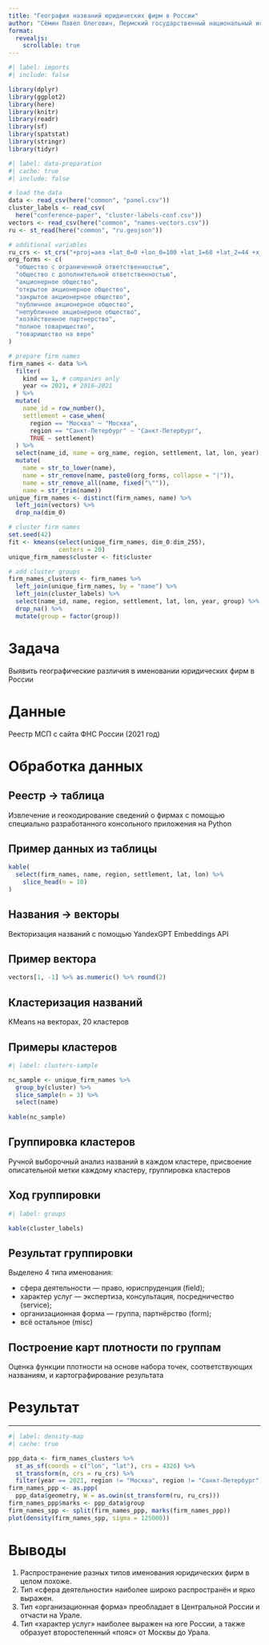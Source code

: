 ```yaml
---
title: "География названий юридических фирм в России"
author: "Сёмин Павел Олегович, Пермский государственный национальный исследовательский университет"
format: 
  revealjs:
    scrollable: true
---
```


```r
#| label: imports
#| include: false

library(dplyr)
library(ggplot2)
library(here)
library(knitr)
library(readr)
library(sf)
library(spatstat)
library(stringr)
library(tidyr)
```

```r
#| label: data-preparation
#| cache: true
#| include: false

# load the data
data <- read_csv(here("common", "panel.csv"))
cluster_labels <- read_csv(
  here("conference-paper", "cluster-labels-conf.csv"))
vectors <- read_csv(here("common", "names-vectors.csv"))
ru <- st_read(here("common", "ru.geojson"))

# additional variables
ru_crs <- st_crs("+proj=aea +lat_0=0 +lon_0=100 +lat_1=68 +lat_2=44 +x_0=0 +y_0=0 +ellps=krass +towgs84=28,-130,-95,0,0,0,0 +units=m +no_defs")
org_forms <- c(
  "общество с ограниченной ответственностью",
  "общество с дополнительной ответственностью",
  "акционерное общество",
  "открытое акционерное общество",
  "закрытое акционерное общество",
  "публичное акционерное общество",
  "непубличное акционерное общество",
  "хозяйственное партнерство",
  "полное товарищество",
  "товарищество на вере"
)

# prepare firm names
firm_names <- data %>% 
  filter(
    kind == 1, # companies only
    year <= 2021, # 2016–2021
  ) %>% 
  mutate(
    name_id = row_number(),
    settlement = case_when(
      region == "Москва" ~ "Москва",
      region == "Санкт-Петербург" ~ "Санкт-Петербург",
      TRUE ~ settlement)
  ) %>% 
  select(name_id, name = org_name, region, settlement, lat, lon, year) %>% 
  mutate(
    name = str_to_lower(name),
    name = str_remove(name, paste0(org_forms, collapse = "|")),
    name = str_remove_all(name, fixed("\"")),
    name = str_trim(name))
unique_firm_names <- distinct(firm_names, name) %>% 
  left_join(vectors) %>% 
  drop_na(dim_0)

# cluster firm names
set.seed(42)
fit <- kmeans(select(unique_firm_names, dim_0:dim_255), 
              centers = 20)
unique_firm_names$cluster <- fit$cluster

# add cluster groups
firm_names_clusters <- firm_names %>% 
  left_join(unique_firm_names, by = "name") %>% 
  left_join(cluster_labels) %>% 
  select(name_id, name, region, settlement, lat, lon, year, group) %>% 
  drop_na() %>% 
  mutate(group = factor(group))
```

# Задача

Выявить географические различия в именовании юридических фирм в России

# Данные

Реестр МСП с сайта ФНС России (2021 год)

# Обработка данных

## Реестр → таблица

Извлечение и геокодирование сведений о фирмах с помощью специально разработанного консольного приложения на Python

## Пример данных из таблицы {.smaller}

```r
kable(
  select(firm_names, name, region, settlement, lat, lon) %>% 
    slice_head(n = 10)
)
```

## Названия → векторы

Векторизация названий с помощью YandexGPT Embeddings API

## Пример вектора

```r
vectors[1, -1] %>% as.numeric() %>% round(2)
```

## Кластеризация названий

KMeans на векторах, 20 кластеров

## Примеры кластеров

```r
#| label: clusters-sample

nc_sample <- unique_firm_names %>% 
  group_by(cluster) %>% 
  slice_sample(n = 3) %>% 
  select(name)
  
kable(nc_sample)
```

## Группировка кластеров

Ручной выборочный анализ названий в каждом кластере, присвоение описательной метки каждому кластеру, группировка кластеров

## Ход группировки

```r
#| label: groups

kable(cluster_labels)
```

## Результат группировки

Выделено 4 типа именования:

* сфера деятельности — право, юриспруденция (field);
* характер услуг — экспертиза, консультация, посредничество (service);
* организационная форма — группа, партнёрство (form);
* всё остальное (misc)

## Построение карт плотности по группам

Оценка функции плотности на основе набора точек, соответствующих названиям, и картографирование результата

# Результат

---

```r
#| label: density-map
#| cache: true

ppp_data <- firm_names_clusters %>% 
  st_as_sf(coords = c("lon", "lat"), crs = 4326) %>% 
  st_transform(n, crs = ru_crs) %>% 
  filter(year == 2021, region != "Москва", region != "Санкт-Петербург")
firm_names_ppp <- as.ppp(
  ppp_data$geometry, W = as.owin(st_transform(ru, ru_crs)))
firm_names_ppp$marks <- ppp_data$group
firm_names_spp <- split(firm_names_ppp, marks(firm_names_ppp))
plot(density(firm_names_spp, sigma = 125000))
```

# Выводы

1. Распространение разных типов именования юридических фирм в целом похоже.
2. Тип «сфера деятельности» наиболее широко распространён и ярко выражен. 
3. Тип «организационная форма» преобладает в Центральной России и отчасти на Урале.
4. Тип «характер услуг» наиболее выражен на юге России, а также образует второстепенный «пояс» от Москвы до Урала.
